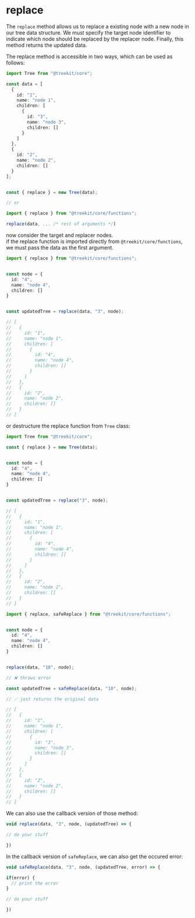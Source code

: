 
# replace

The <code className='code-inline'>replace</code> method allows us to replace a existing node with a new node in our tree data structure. We must specify the target node identifier to indicate which node should be replaced by the replacer node. Finally, this method returns the updated data.

The replace method is accessible in two ways, which can be used as follows:

```ts
import Tree from "@treekit/core";

const data = [
  {
    id: "1",
    name: "node 1",
    children: [
      {
        id: "3",
        name: "node 3",
        children: []
      }
    ]
  },
  {
    id: "2",
    name: "node 2",
    children: []
  }
];


const { replace } = new Tree(data);

// or

import { replace } from "@treekit/core/functions";

replace(data, ... /* rest of arguments */)

```

now consider the target and replacer nodes.<br />
if the replace function is imported directly from <code className="code-inline">@treekit/core/functions</code>, we must pass the data as the first argument.

```ts
import { replace } from "@treekit/core/functions";


const node = {
  id: "4",
  name: "node 4",
  children: []
}


const updatedTree = replace(data, "3", node);

// [
//   {
//     id: "1",
//     name: "node 1",
//     children: [
//       {
//         id: "4",
//         name: "node 4",
//         children: []
//       }
//     ]
//   },
//   {
//     id: "2",
//     name: "node 2",
//     children: []
//   }
// ]
```
or destructure the replace function from <code className="code-inline">Tree</code> class:

```ts
import Tree from "@treekit/core";

const { replace } = new Tree(data);


const node = {
  id: "4",
  name: "node 4",
  children: []
}


const updatedTree = replace("3", node);

// [
//   {
//     id: "1",
//     name: "node 1",
//     children: [
//       {
//         id: "4",
//         name: "node 4",
//         children: []
//       }
//     ]
//   },
//   {
//     id: "2",
//     name: "node 2",
//     children: []
//   }
// ]
```


<Alert message="If the specified target node is not found within the data, this method throws an error. To prevent our program from crashing,
                we can use the paired method called safeReplace. This method allows us to avoid any program errors. For example,
                if the node is not found within the data, this method simply returns the original data." type="warn" />


```ts
import { replace, safeReplace } from "@treekit/core/functions";


const node = {
  id: "4",
  name: "node 4",
  children: []
}


replace(data, "10", node);

// ❌ throws error

const updatedTree = safeReplace(data, "10", node);

// ✅ just returns the original data

// [
//   {
//     id: "1",
//     name: "node 1",
//     children: [
//       {
//         id: "3",
//         name: "node 3",
//         children: []
//       }
//     ]
//   },
//   {
//     id: "2",
//     name: "node 2",
//     children: []
//   }
// ]

```


We can also use the callback version of those method:

```ts
void replace(data, "3", node, (updatedTree) => {

// do your stuff

})
```

In the callback version of <code className='code-inline'>safeReplace</code>, we can also get the occured error: 

```ts
void safeReplace(data, "3", node, (updatedTree, error) => {

if(error) {
  // print the error
}

// do your stuff

})
```

